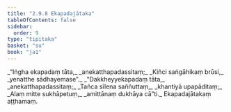 ```yaml
---
title: "2.9.8 Ekapadajātaka"
tableOfContents: false
sidebar:
  order: 9
type: "tipitaka"
basket: "su"
book: "ja1"
---
```



<DynamicBreadcrumb />

<Division number="175" book="ja1">

<Paragraph number="623" type="verses" book="ja1">
_“Iṅgha ekapadaṃ tāta,_  
_anekatthapadassitaṃ;_  
_Kiñci saṅgāhikaṃ brūsi,_  
_yenatthe sādhayemase”._  

</Paragraph>

</Division>
<Division number="176" book="ja1">

<Paragraph number="624" type="verses" book="ja1">
_“Dakkheyyekapadaṃ tāta,_  
_anekatthapadassitaṃ;_  
_Tañca sīlena saññuttaṃ,_  
_khantiyā upapāditaṃ;_  
_Alaṃ mitte sukhāpetuṃ,_  
_amittānaṃ dukhāya cā”ti._  


</Paragraph>
</Division>

<Paragraph number="625" type="center" book="ja1">
Ekapadajātakaṃ aṭṭhamaṃ.
</Paragraph>